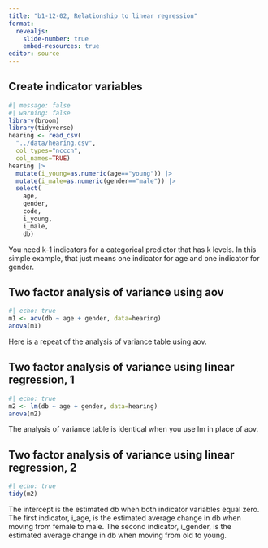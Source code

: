```yaml
---
title: "b1-12-02, Relationship to linear regression"
format: 
  revealjs:
    slide-number: true
    embed-resources: true
editor: source
---
```


## Create indicator variables

```r
#| message: false
#| warning: false
library(broom)
library(tidyverse)
hearing <- read_csv(
  "../data/hearing.csv",
  col_types="ncccn",
  col_names=TRUE)
hearing |>
  mutate(i_young=as.numeric(age=="young")) |>
  mutate(i_male=as.numeric(gender=="male")) |>
  select(
    age,
    gender,
    code,
    i_young,
    i_male,
    db)
```


:::notes
You need k-1 indicators for a categorical predictor that has k levels. In this simple example, that just means one indicator for age and one indicator for gender.
:::
  
## Two factor analysis of variance using aov

```r
#| echo: true
m1 <- aov(db ~ age + gender, data=hearing)
anova(m1)
```

:::notes
Here is a repeat of the analysis of variance table using aov.
:::

## Two factor analysis of variance using linear regression, 1

```r
#| echo: true
m2 <- lm(db ~ age + gender, data=hearing)
anova(m2)
```

:::notes
The analysis of variance table is identical when you use lm in place of aov.
:::

## Two factor analysis of variance using linear regression, 2

```r
#| echo: true
tidy(m2)
```

:::notes
The intercept is the estimated db when both indicator variables equal zero. The first indicator, i_age, is the estimated average change in db when moving from female to male. The second indicator, i_gender, is the estimated average change in db when moving from old to young.
:::
